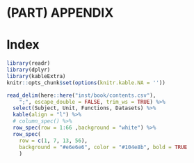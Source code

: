 
# (PART) APPENDIX {-}

# Index {#contents}

```r
library(readr)
library(dplyr)
library(kableExtra)
knitr::opts_chunk$set(options(knitr.kable.NA = ''))
```

```r
read_delim(here::here("inst/book/contents.csv"), 
    ";", escape_double = FALSE, trim_ws = TRUE) %>%
  select(Subject, Unit, Functions, Datasets) %>%
  kable(align = "l") %>%
  # column_spec() %>%
  row_spec(row = 1:66 ,background = "white") %>%
  row_spec(
    row = c(1, 7, 13, 56),
    background = "#e6e6e6", color = "#104e8b", bold = TRUE
    )
```

